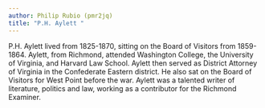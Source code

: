 ```yaml
---
author: Philip Rubio (pmr2jq)
title: "P.H. Aylett "
---
```

P.H. Aylett lived from 1825-1870, sitting on the Board of Visitors from 1859-1864. Aylett, from Richmond, attended Washington College, the University of Virginia, and Harvard Law School. Aylett then served as District Attorney of Virginia in the Confederate Eastern district. He also sat on the Board of Visitors for West Point before the war. Aylett was a talented writer of literature, politics and law, working as a contributor for the Richmond Examiner.
